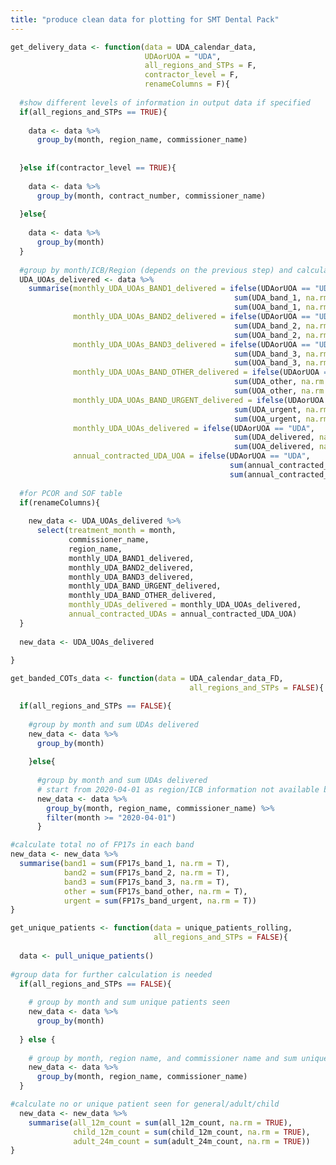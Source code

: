 ```yaml
---
title: "produce clean data for plotting for SMT Dental Pack"
---
```



```r

get_delivery_data <- function(data = UDA_calendar_data,
                              UDAorUOA = "UDA",
                              all_regions_and_STPs = F,
                              contractor_level = F,
                              renameColumns = F){
  
  #show different levels of information in output data if specified
  if(all_regions_and_STPs == TRUE){
    
    data <- data %>%
      group_by(month, region_name, commissioner_name)
    
    
  }else if(contractor_level == TRUE){
    
    data <- data %>%
      group_by(month, contract_number, commissioner_name)
    
  }else{
    
    data <- data %>%
      group_by(month)
  }
  
  #group by month/ICB/Region (depends on the previous step) and calculate total no UDAs delivered and contracted UDA
  UDA_UOAs_delivered <- data %>%
    summarise(monthly_UDA_UOAs_BAND1_delivered = ifelse(UDAorUOA == "UDA", 
                                                  sum(UDA_band_1, na.rm = T),
                                                  sum(UOA_band_1, na.rm = T)),
              monthly_UDA_UOAs_BAND2_delivered = ifelse(UDAorUOA == "UDA", 
                                                  sum(UDA_band_2, na.rm = T),
                                                  sum(UOA_band_2, na.rm = T)),
              monthly_UDA_UOAs_BAND3_delivered = ifelse(UDAorUOA == "UDA", 
                                                  sum(UDA_band_3, na.rm = T),
                                                  sum(UOA_band_3, na.rm = T)),
              monthly_UDA_UOAs_BAND_OTHER_delivered = ifelse(UDAorUOA == "UDA", 
                                                  sum(UDA_other, na.rm = T),
                                                  sum(UOA_other, na.rm = T)),
              monthly_UDA_UOAs_BAND_URGENT_delivered = ifelse(UDAorUOA == "UDA", 
                                                  sum(UDA_urgent, na.rm = T),
                                                  sum(UOA_urgent, na.rm = T)),
              monthly_UDA_UOAs_delivered = ifelse(UDAorUOA == "UDA", 
                                                  sum(UDA_delivered, na.rm = T),
                                                  sum(UOA_delivered, na.rm = T)),
              annual_contracted_UDA_UOA = ifelse(UDAorUOA == "UDA",
                                                 sum(annual_contracted_UDA, na.rm = T),
                                                 sum(annual_contracted_UOA, na.rm = T)))
  
  #for PCOR and SOF table
  if(renameColumns){
    
    new_data <- UDA_UOAs_delivered %>%
      select(treatment_month = month,
             commissioner_name,
             region_name,
             monthly_UDA_BAND1_delivered,
             monthly_UDA_BAND2_delivered,
             monthly_UDA_BAND3_delivered,
             monthly_UDA_BAND_URGENT_delivered,
             monthly_UDA_BAND_OTHER_delivered,
             monthly_UDAs_delivered = monthly_UDA_UOAs_delivered,
             annual_contracted_UDAs = annual_contracted_UDA_UOA)
  }
  
  new_data <- UDA_UOAs_delivered
  
}

```

```r
get_banded_COTs_data <- function(data = UDA_calendar_data_FD, 
                                        all_regions_and_STPs = FALSE){

  if(all_regions_and_STPs == FALSE){
    
    #group by month and sum UDAs delivered
    new_data <- data %>%
      group_by(month)
    
    }else{
      
      #group by month and sum UDAs delivered
      # start from 2020-04-01 as region/ICB information not available before then
      new_data <- data %>%
        group_by(month, region_name, commissioner_name) %>% 
        filter(month >= "2020-04-01")
      }

#calculate total no of FP17s in each band
new_data <- new_data %>%
  summarise(band1 = sum(FP17s_band_1, na.rm = T),
            band2 = sum(FP17s_band_2, na.rm = T),
            band3 = sum(FP17s_band_3, na.rm = T),
            other = sum(FP17s_band_other, na.rm = T),
            urgent = sum(FP17s_band_urgent, na.rm = T))
}
```

```r
get_unique_patients <- function(data = unique_patients_rolling, 
                                all_regions_and_STPs = FALSE){
  
  data <- pull_unique_patients()
  
#group data for further calculation is needed
  if(all_regions_and_STPs == FALSE){
    
    # group by month and sum unique patients seen
    new_data <- data %>% 
      group_by(month)
    
  } else {
    
    # group by month, region name, and commissioner name and sum unique patients seen
    new_data <- data %>% 
      group_by(month, region_name, commissioner_name)
  }

#calculate no or unique patient seen for general/adult/child  
  new_data <- new_data %>% 
    summarise(all_12m_count = sum(all_12m_count, na.rm = TRUE), 
              child_12m_count = sum(child_12m_count, na.rm = TRUE), 
              adult_24m_count = sum(adult_24m_count, na.rm = TRUE))
}
```
